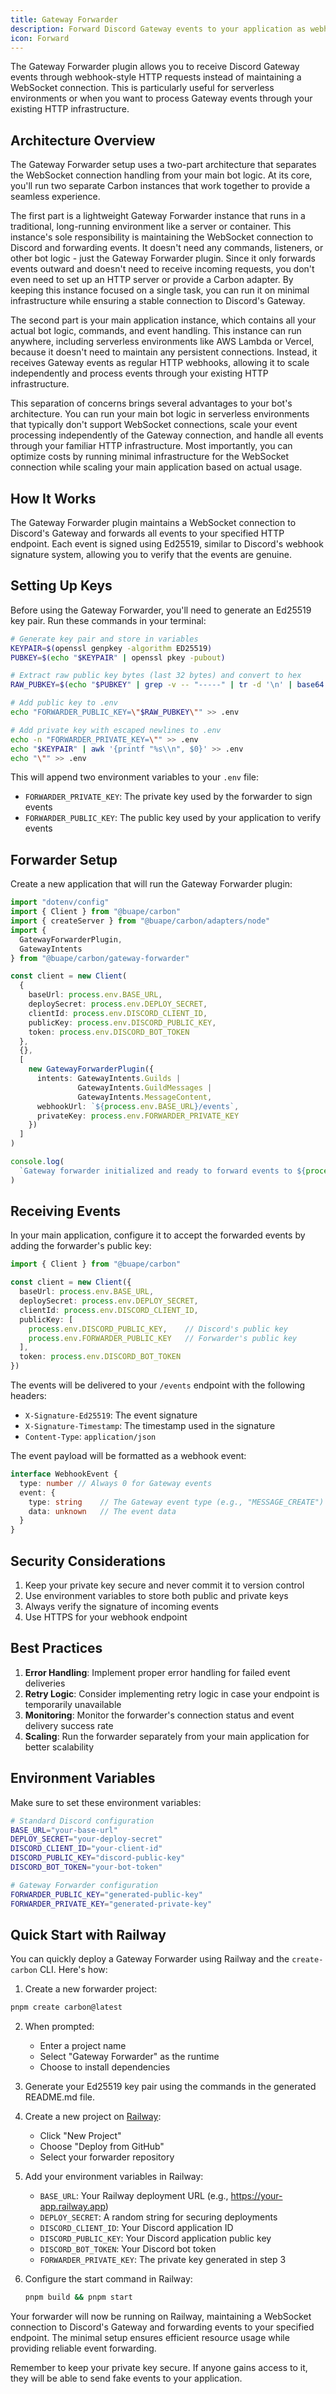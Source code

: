 ```yaml
---
title: Gateway Forwarder
description: Forward Discord Gateway events to your application as webhook-style events
icon: Forward
---
```


The Gateway Forwarder plugin allows you to receive Discord Gateway events through webhook-style HTTP requests instead of maintaining a WebSocket connection. This is particularly useful for serverless environments or when you want to process Gateway events through your existing HTTP infrastructure.

## Architecture Overview

The Gateway Forwarder setup uses a two-part architecture that separates the WebSocket connection handling from your main bot logic. At its core, you'll run two separate Carbon instances that work together to provide a seamless experience.

The first part is a lightweight Gateway Forwarder instance that runs in a traditional, long-running environment like a server or container. This instance's sole responsibility is maintaining the WebSocket connection to Discord and forwarding events. It doesn't need any commands, listeners, or other bot logic - just the Gateway Forwarder plugin. Since it only forwards events outward and doesn't need to receive incoming requests, you don't even need to set up an HTTP server or provide a Carbon adapter. By keeping this instance focused on a single task, you can run it on minimal infrastructure while ensuring a stable connection to Discord's Gateway.

The second part is your main application instance, which contains all your actual bot logic, commands, and event handling. This instance can run anywhere, including serverless environments like AWS Lambda or Vercel, because it doesn't need to maintain any persistent connections. Instead, it receives Gateway events as regular HTTP webhooks, allowing it to scale independently and process events through your existing HTTP infrastructure.

This separation of concerns brings several advantages to your bot's architecture. You can run your main bot logic in serverless environments that typically don't support WebSocket connections, scale your event processing independently of the Gateway connection, and handle all events through your familiar HTTP infrastructure. Most importantly, you can optimize costs by running minimal infrastructure for the WebSocket connection while scaling your main application based on actual usage.

## How It Works

The Gateway Forwarder plugin maintains a WebSocket connection to Discord's Gateway and forwards all events to your specified HTTP endpoint. Each event is signed using Ed25519, similar to Discord's webhook signature system, allowing you to verify that the events are genuine.

## Setting Up Keys

Before using the Gateway Forwarder, you'll need to generate an Ed25519 key pair. Run these commands in your terminal:

```bash title="Terminal"
# Generate key pair and store in variables
KEYPAIR=$(openssl genpkey -algorithm ED25519)
PUBKEY=$(echo "$KEYPAIR" | openssl pkey -pubout)

# Extract raw public key bytes (last 32 bytes) and convert to hex
RAW_PUBKEY=$(echo "$PUBKEY" | grep -v -- "-----" | tr -d '\n' | base64 -d | tail -c 32 | xxd -p -c 64)

# Add public key to .env
echo "FORWARDER_PUBLIC_KEY=\"$RAW_PUBKEY\"" >> .env

# Add private key with escaped newlines to .env
echo -n "FORWARDER_PRIVATE_KEY=\"" >> .env
echo "$KEYPAIR" | awk '{printf "%s\\n", $0}' >> .env
echo "\"" >> .env
```

This will append two environment variables to your `.env` file:
- `FORWARDER_PRIVATE_KEY`: The private key used by the forwarder to sign events
- `FORWARDER_PUBLIC_KEY`: The public key used by your application to verify events

## Forwarder Setup

Create a new application that will run the Gateway Forwarder plugin:

```typescript title="src/index.ts"
import "dotenv/config"
import { Client } from "@buape/carbon"
import { createServer } from "@buape/carbon/adapters/node"
import {
  GatewayForwarderPlugin,
  GatewayIntents
} from "@buape/carbon/gateway-forwarder"

const client = new Client(
  {
    baseUrl: process.env.BASE_URL,
    deploySecret: process.env.DEPLOY_SECRET,
    clientId: process.env.DISCORD_CLIENT_ID,
    publicKey: process.env.DISCORD_PUBLIC_KEY,
    token: process.env.DISCORD_BOT_TOKEN
  },
  {},
  [
    new GatewayForwarderPlugin({
      intents: GatewayIntents.Guilds | 
               GatewayIntents.GuildMessages | 
               GatewayIntents.MessageContent,
      webhookUrl: `${process.env.BASE_URL}/events`,
      privateKey: process.env.FORWARDER_PRIVATE_KEY
    })
  ]
)

console.log(
  `Gateway forwarder initialized and ready to forward events to ${process.env.BASE_URL}/events`
)
```

## Receiving Events

In your main application, configure it to accept the forwarded events by adding the forwarder's public key:

```typescript title="src/index.ts"
import { Client } from "@buape/carbon"

const client = new Client({
  baseUrl: process.env.BASE_URL,
  deploySecret: process.env.DEPLOY_SECRET,
  clientId: process.env.DISCORD_CLIENT_ID,
  publicKey: [
    process.env.DISCORD_PUBLIC_KEY,    // Discord's public key
    process.env.FORWARDER_PUBLIC_KEY   // Forwarder's public key
  ],
  token: process.env.DISCORD_BOT_TOKEN
})
```

The events will be delivered to your `/events` endpoint with the following headers:
- `X-Signature-Ed25519`: The event signature
- `X-Signature-Timestamp`: The timestamp used in the signature
- `Content-Type`: `application/json`

The event payload will be formatted as a webhook event:

```typescript
interface WebhookEvent {
  type: number // Always 0 for Gateway events
  event: {
    type: string    // The Gateway event type (e.g., "MESSAGE_CREATE")
    data: unknown   // The event data
  }
}
```

## Security Considerations

1. Keep your private key secure and never commit it to version control
2. Use environment variables to store both public and private keys
3. Always verify the signature of incoming events
4. Use HTTPS for your webhook endpoint

## Best Practices

1. **Error Handling**: Implement proper error handling for failed event deliveries
2. **Retry Logic**: Consider implementing retry logic in case your endpoint is temporarily unavailable
3. **Monitoring**: Monitor the forwarder's connection status and event delivery success rate
4. **Scaling**: Run the forwarder separately from your main application for better scalability

## Environment Variables

Make sure to set these environment variables:

```bash title=".env"
# Standard Discord configuration
BASE_URL="your-base-url"
DEPLOY_SECRET="your-deploy-secret"
DISCORD_CLIENT_ID="your-client-id"
DISCORD_PUBLIC_KEY="discord-public-key"
DISCORD_BOT_TOKEN="your-bot-token"

# Gateway Forwarder configuration
FORWARDER_PUBLIC_KEY="generated-public-key"
FORWARDER_PRIVATE_KEY="generated-private-key"
```

## Quick Start with Railway

You can quickly deploy a Gateway Forwarder using Railway and the `create-carbon` CLI. Here's how:

1. Create a new forwarder project:
```bash
pnpm create carbon@latest
```

2. When prompted:
   - Enter a project name
   - Select "Gateway Forwarder" as the runtime
   - Choose to install dependencies

3. Generate your Ed25519 key pair using the commands in the generated README.md file.

4. Create a new project on [Railway](https://railway.app):
   - Click "New Project"
   - Choose "Deploy from GitHub"
   - Select your forwarder repository

5. Add your environment variables in Railway:
   - `BASE_URL`: Your Railway deployment URL (e.g., https://your-app.railway.app)
   - `DEPLOY_SECRET`: A random string for securing deployments
   - `DISCORD_CLIENT_ID`: Your Discord application ID
   - `DISCORD_PUBLIC_KEY`: Your Discord application public key
   - `DISCORD_BOT_TOKEN`: Your Discord bot token
   - `FORWARDER_PRIVATE_KEY`: The private key generated in step 3

6. Configure the start command in Railway:
   ```bash
   pnpm build && pnpm start
   ```

Your forwarder will now be running on Railway, maintaining a WebSocket connection to Discord's Gateway and forwarding events to your specified endpoint. The minimal setup ensures efficient resource usage while providing reliable event forwarding.

Remember to keep your private key secure. If anyone gains access to it, they will be able to send fake events to your application.